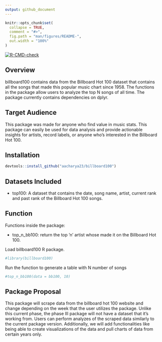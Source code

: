 ```yaml
---
output: github_document
---
```



```r
knitr::opts_chunk$set(
  collapse = TRUE,
  comment = "#>",
  fig.path = "man/figures/README-",
  out.width = "100%"
)
```


<!-- badges: start -->
  [![R-CMD-check](https://github.com/aacharya23/billboard_music/actions/workflows/R-CMD-check.yaml/badge.svg)](https://github.com/aacharya23/billboard_music/actions/workflows/R-CMD-check.yaml)
<!-- badges: end -->

 
## Overview 
billboard100 contains data from the Billboard Hot 100 dataset that contains all the songs that made this popular music chart since 1958. The functions in the package allow users to analyze the top N songs of all time. The package currently contains dependencies on dplyr.


## Target Audience
This package was made for anyone who find value in music stats. This package can easily be used for data analysis and provide actionable insights for artists, record labels, or anyone who's interested in the Billboard Hot 100.


## Installation 

```r
devtools::install_github("aacharya23/billboard100")
```

## Datasets Included 
* top100: A dataset that contains the date, song name, artist, current rank and past rank of the Billboard Hot 100 songs. 

## Function

Functions inside the package:

* top_n_bb100: return the top ’n’ artist whose made it on the Billboard Hot 100. 


Load billboard100 R package. 

```r
#library(billboard100)
```

Run the function to generate a table with N number of songs 

```r
#top_n_bb100(data = bb100, 10)
```


## Package Proposal 
This package will scrape data from the billboard hot 100 website and change depending on the week that the user utilizes the package. Unlike this current phase, the phase III package will not have a dataset that it's working from. Users can perform analyzes of the scraped data similarly to the current package version. Additionally, we will add functionalities like being able to create visualizations of the data and pull charts of data from certain years only. 

##
